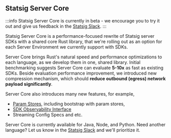 ## Statsig Server Core

:::info
Statsig Server Core is currently in beta - we encourage you to try it out and give us feedback in the [Statsig Slack](https://statsig.com/slack).
:::

Statsig Server Core is a performance-focused rewrite of Statsig server SDKs with a shared core Rust library, that we're rolling out as an option for each Server Environment we currently support with SDKs. 

Server Core brings Rust's natural speed and performance optimizations to each language, as we develop them in one, shared library. Initial benchmarking suggests Server Core can evaluate **5-10x** as fast as existing SDKs. Beside evaluation performance improvement, we introduced new compression mechanism, which should **reduce outbound (egress) network payload significantly**.

Server Core also introduces many new features, for example, 
 - [Param Stores](https://docs.statsig.com/client/concepts/parameter-stores/), including bootstrap with param stores, 
 - [SDK Observability Interface](https://docs.statsig.com/sdk_monitoring/#metric-interface-methods)
 - Streaming Config Specs and etc. 

Server Core is currently available for Java, Node, and Python. Need another language? Let us know in the [Statsig Slack](https://statsig.com/slack) and we'll prioritize it.
